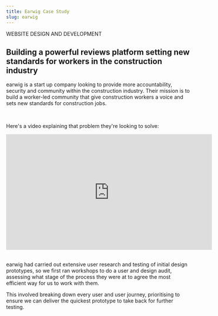 ```yaml
---
title: Earwig Case Study
slug: earwig
---
```



<CapsHeadingSmall w={600}>WEBSITE DESIGN AND DEVELOPMENT</CapsHeadingSmall>
<H2 color={colors.black}>
  Building a powerful reviews platform setting new standards for workers in the
  construction industry
</H2>
<Subtitile title="WHERE IT ALL STARTED" size="small" />

earwig is a start up company looking to provide more accountability, security and community within the construction industry. Their mission is to build a worker-led community that give construction workers a voice and sets new standards for construction jobs.

<br />

Here's a video explaining that problem they're looking to solve:

<iframe
  width="560"
  height="315"
  src="https://www.youtube.com/embed/x0Kv_QRWR-I"
  frameborder="0"
  allow="accelerometer; autoplay; encrypted-media; gyroscope; picture-in-picture"
  allowfullscreen
></iframe>
<br />
<br />
<Subtitile title="What We Delivered" size="small" />

earwig had carried out extensive user research and testing of initial design prototypes, so we first ran workshops to do a user and design audit, assessing what stage of the process they were at to agree the most efficient way for us to work with them.

This involved breaking down every user and user journey, prioritising to ensure we can deliver the quickest prototype to take back for further testing.
